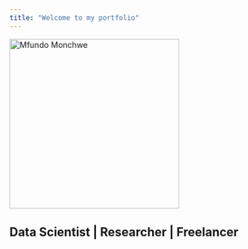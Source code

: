 ```yaml
---
title: "Welcome to my portfolio"       
---
```




<div class ="row">
<div class="col-md-4 d-flex flex-column align-items-center">
<img src="mfundo_1.jpg" alt="Mfundo Monchwe" class="img-fluid rounded-circle" style="width:300px; hright:300px;">
<h2> Data Scientist | Researcher | Freelancer </h2>
<div class="col-md-4 d-flex flex-column align-items-center">
<a href ="https://www.linkedin.com/in/mfundo-monchwe-48883314a/" class="btn btn-primary me-2"><i class="bi bi-linkedin"></i></a>
<a href="https://github.com/Mfundo-debug" class="btn btn-dark me-2"><i class="bi bi-github"></i></a>
<a href="https://drive.google.com/file/d/1exJSlRkqZkbjEHj5W0ReOqAPq4iYLMSp/view?usp=sharing" target="_blank" class="btn btn-primary me-2"><i class="bi bi-file-earmark-person"></i></a>
<a href="mailto:didimtfundo@gmail.com" class="btn btn-primary me-2"><i class="bi bi-envelope"></i></a>
</div>
</div>
</div>
</div>
